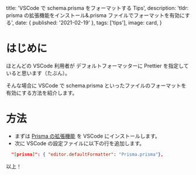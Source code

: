 
  title: 'VSCode で schema.prisma をフォーマットする Tips',
  description:
    'tldr: prisma の拡張機能をインストール&.prisma ファイルでフォーマットを有効にする',
  date: { published: '2021-02-19' },
  tags: ['tips'],
  image: card,
}

# はじめに

ほとんどの VSCode 利用者が デフォルトフォーマッターに Prettier を指定していると思います（たぶん）。

そんな場合に VSCode で schema.prisma といったファイルのフォーマットを有効にする方法を紹介します。

# 方法

- まずは [Prisma の拡張機能](https://marketplace.visualstudio.com/items?itemName=Prisma.prisma) を VSCode にインストールします。
- 次に VSCode の設定ファイルに以下の行を追加します。

```json:settings.json
  "[prisma]": { "editor.defaultFormatter": "Prisma.prisma"},
```

以上！
